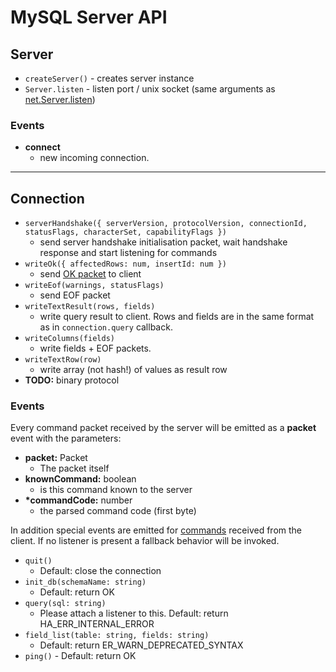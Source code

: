 # MySQL Server API

## Server

- `createServer()` - creates server instance
- `Server.listen` - listen port / unix socket (same arguments as [net.Server.listen](https://nodejs.org/api/net.html#net_server_listen_port_host_backlog_callback))

### Events

- **connect**
  - new incoming connection.

<hr />

## Connection

- `serverHandshake({ serverVersion, protocolVersion, connectionId, statusFlags, characterSet, capabilityFlags })`
  - send server handshake initialisation packet, wait handshake response and start listening for commands
- `writeOk({ affectedRows: num, insertId: num })`
  - send [OK packet](https://dev.mysql.com/doc/internals/en/overview.html#packet-OK_Packet) to client
- `writeEof(warnings, statusFlags)`
  - send EOF packet
- `writeTextResult(rows, fields)`
  - write query result to client. Rows and fields are in the same format as in `connection.query` callback.
- `writeColumns(fields)`
  - write fields + EOF packets.
- `writeTextRow(row)`
  - write array (not hash!) of values as result row
- **TODO:** binary protocol

### Events

Every command packet received by the server will be emitted as a **packet** event with the parameters:

- **packet:** Packet
  - The packet itself
- **knownCommand:** boolean
  - is this command known to the server
- **\*commandCode:** number
  - the parsed command code (first byte)

In addition special events are emitted for [commands](https://dev.mysql.com/doc/internals/en/text-protocol.html) received from the client. If no listener is present a fallback behavior will be invoked.

- `quit()`
  - Default: close the connection
- `init_db(schemaName: string)`
  - Default: return OK
- `query(sql: string)`
  - Please attach a listener to this. Default: return HA_ERR_INTERNAL_ERROR
- `field_list(table: string, fields: string)`
  - Default: return ER_WARN_DEPRECATED_SYNTAX
- `ping()` - Default: return OK
